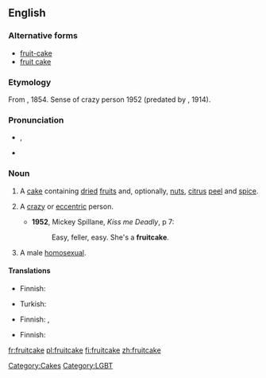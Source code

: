 {{also|fruit-cake|fruit cake}}

==English==
{{wikipedia}}

=== Alternative forms ===
* [[fruit-cake]]
* [[fruit cake]]

===Etymology===
From {{compound|fruit|cake}}, 1854. Sense of crazy person 1952 (predated by {{term|nutty as a fruitcake}}, 1914).

===Pronunciation===
* {{a|UK}} {{IPA|/ˈfɹuːt.keɪk/}}, {{SAMPA|/"fr\u:t.keIk/}}
* {{audio|En-us-fruitcake.ogg|Audio (US)}}

===Noun===
{{en-noun}}

# A [[cake]] containing [[dried]] [[fruit]]s and, optionally, [[nut]]s, [[citrus]] [[peel]] and [[spice]].
# {{colloquial|derogatory}} A [[crazy]] or [[eccentric]] person.
#* '''1952''', Mickey Spillane, ''Kiss me Deadly'', p 7:
#*: Easy, feller, easy. She's a '''fruitcake'''.
# {{US|slang|colloquial|derogatory|dated}} A male [[homosexual]].

====Translations====
{{trans-top|cake}}
* Finnish: {{t+|fi|hedelmäkakku}}
{{trans-mid}}
* Turkish: {{t|tr|meyveli kek}}
{{trans-bottom}}

{{trans-top|crazy person}}
* Finnish: {{t-|fi|kaheli}}, {{t+|fi|kahjo}}
{{trans-mid}}
{{trans-bottom}}

{{trans-top|homosexual}}
* Finnish: {{t+|fi|hintti}}
{{trans-mid}}
{{trans-bottom}}

[[Category:Cakes]]
[[Category:LGBT]]

[[fr:fruitcake]]
[[pl:fruitcake]]
[[fi:fruitcake]]
[[zh:fruitcake]]